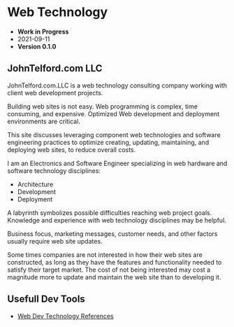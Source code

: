 # Web Technology

- **Work in Progress**
- 2021-09-11
- **Version 0.1.0**

## JohnTelford.com LLC

JohnTelford.com.LLC is a web technology consulting company working with client  web development projects.

Building web sites is not easy. Web programming is complex, time consuming, and  expensive. Optimized Web development and deployment environments are critical.

This site discusses leveraging component web  technologies and software engineering practices to optimize creating, updating, maintaining, and deploying web sites, to reduce overall costs.

I am an Electronics and Software Engineer specializing in web hardware and software technology disciplines:

- Architecture
- Development
- Deployment

A labyrinth symbolizes  possible  difficulties  reaching  web  project goals. Knowledge and experience with web technology disciplines  may be helpful.

Business focus, marketing messages, customer needs, and other factors usually  require  web site updates.

Some times companies are not interested in how their web sites are constructed, as long as they have the features and functionality needed to satisfy their target market. The cost of not being interested may cost a magnitude  more to update and maintain the web site than to developing it.



## Usefull Dev Tools

- [Web Dev Technology References](webTech) 

